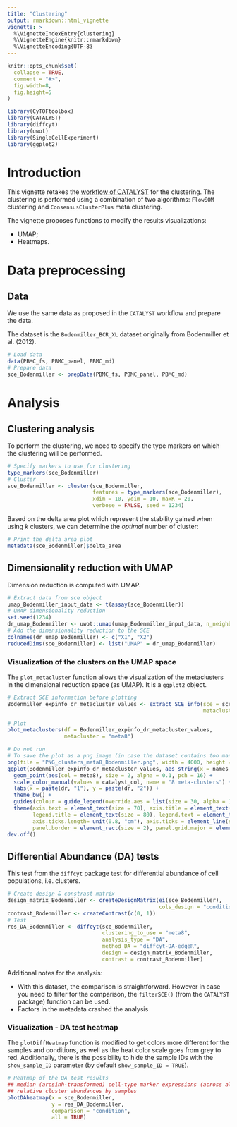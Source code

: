 ```yaml
---
title: "Clustering"
output: rmarkdown::html_vignette
vignette: >
  %\VignetteIndexEntry{clustering}
  %\VignetteEngine{knitr::rmarkdown}
  %\VignetteEncoding{UTF-8}
---
```


```r
knitr::opts_chunk$set(
  collapse = TRUE,
  comment = "#>",
  fig.width=8, 
  fig.height=5
)
```

```r
library(CyTOFtoolbox)
library(CATALYST)
library(diffcyt)
library(uwot)
library(SingleCellExperiment)
library(ggplot2)
```

# Introduction

This vignette retakes the 
[workflow of CATALYST](https://bioconductor.org/packages/release/bioc/vignettes/CATALYST/inst/doc/differential_analysis.html) 
for the clustering. The clustering is performed using a combination of two 
algorithms: `FlowSOM` clustering and `ConsensusClusterPlus` meta clustering.

The vignette proposes functions to modify the results visualizations:

- UMAP;
- Heatmaps.

# Data preprocessing

## Data 

We use the same data as proposed in the `CATALYST` workflow and prepare the data.

The dataset is the `Bodenmiller_BCR_XL` dataset originally from Bodenmiller et al. (2012).

```r
# Load data
data(PBMC_fs, PBMC_panel, PBMC_md)
# Prepare data
sce_Bodenmiller <- prepData(PBMC_fs, PBMC_panel, PBMC_md)
```

# Analysis 

## Clustering analysis 

To perform the clustering, we need to specify the type markers on which the clustering
will be performed.

```r
# Specify markers to use for clustering
type_markers(sce_Bodenmiller)
# Cluster
sce_Bodenmiller <- cluster(sce_Bodenmiller, 
                           features = type_markers(sce_Bodenmiller),
                           xdim = 10, ydim = 10, maxK = 20, 
                           verbose = FALSE, seed = 1234)
```

Based on the delta area plot which represent the stability gained when using
$k$ clusters, we can determine the *optimal* number of cluster:

```r
# Print the delta area plot
metadata(sce_Bodenmiller)$delta_area
```

## Dimensionality reduction with UMAP

Dimension reduction is computed with UMAP.

```r
# Extract data from sce object
umap_Bodenmiller_input_data <- t(assay(sce_Bodenmiller))
# UMAP dimensionality reduction
set.seed(1234)
dr_umap_Bodenmiller <- uwot::umap(umap_Bodenmiller_input_data, n_neighbors = 20, min_dist = 0.1)
# Add the dimensionality reduction to the SCE
colnames(dr_umap_Bodenmiller) <- c("X1", "X2")
reducedDims(sce_Bodenmiller) <- list("UMAP" = dr_umap_Bodenmiller)
```

### Visualization of the clusters on the UMAP space

The `plot_metacluster` function allows the visualization of the metaclusters in
the dimensional reduction space (as UMAP). It is a `ggplot2` object.

```r
# Extract SCE information before plotting
Bodenmiller_expinfo_dr_metacluster_values <- extract_SCE_info(sce = sce_Bodenmiller,
                                                              metacluster = "meta8")

# Plot
plot_metaclusters(df = Bodenmiller_expinfo_dr_metacluster_values, 
                  metacluster = "meta8")
```

```r
# Do not run
# To save the plot as a png image (in case the dataset contains too many points and cannot be saved as a PDF)
png(file = "PNG_clusters_meta8_Bodenmiller.png", width = 4000, height = 3800, unit = "px")
ggplot(Bodenmiller_expinfo_dr_metacluster_values, aes_string(x = names_dr[1], y = names_dr[2])) +
  geom_point(aes(col = meta8), size = 2, alpha = 0.1, pch = 16) +
  scale_color_manual(values = catalyst_col, name = "8 meta-clusters") +
  labs(x = paste(dr, "1"), y = paste(dr, "2")) + 
  theme_bw() + 
  guides(colour = guide_legend(override.aes = list(size = 30, alpha = 1))) +
  theme(axis.text = element_text(size = 70), axis.title = element_text(size = 80), 
        legend.title = element_text(size = 80), legend.text = element_text(size = 70),
        axis.ticks.length= unit(0.8, "cm"), axis.ticks = element_line(size = 2),
        panel.border = element_rect(size = 2), panel.grid.major = element_blank()) 
dev.off()
```

## Differential Abundance (DA) tests

This test from the `diffcyt` package test for differential abundance of cell populations, i.e. clusters.

```r
# Create design & constrast matrix
design_matrix_Bodenmiller <- createDesignMatrix(ei(sce_Bodenmiller), 
                                                cols_design = "condition")
contrast_Bodenmiller <- createContrast(c(0, 1))
# Test
res_DA_Bodenmiller <- diffcyt(sce_Bodenmiller, 
                              clustering_to_use = "meta8",
                              analysis_type = "DA", 
                              method_DA = "diffcyt-DA-edgeR",
                              design = design_matrix_Bodenmiller, 
                              contrast = contrast_Bodenmiller)
```

Additional notes for the analysis:

- With this dataset, the comparison is straightforward. However in case you need 
to filter for the comparison, the `filterSCE()` (from the `CATALYST` package)
function can be used.
- Factors in the metadata crashed the analysis

### Visualization - DA test heatmap

The `plotDiffHeatmap` function is modified to get colors more different for the samples
and conditions, as well as the heat color scale goes from grey to red. Additionally,
there is the possibility to hide the sample IDs with the `show_sample_ID` parameter
(by default `show_sample_ID = TRUE`).

```r
# Heatmap of the DA test results
## median (arcsinh-transformed) cell-type marker expressions (across all samples)
## relative cluster abundances by samples
plotDAheatmap(x = sce_Bodenmiller,
              y = res_DA_Bodenmiller, 
              comparison = "condition",
              all = TRUE)
```





 
